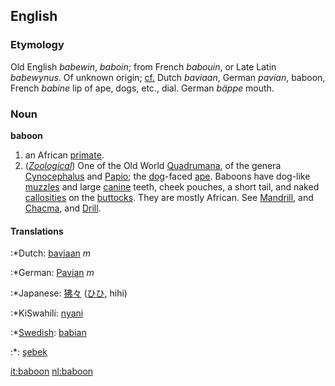 ==English==

===Etymology===
Old English ''babewin'', ''baboin''; from French ''babouin'', or Late Latin ''babewynus''. Of unknown origin; [[cf.]] Dutch ''baviaan'', German ''pavian'', baboon, French ''babine'' lip of ape, dogs, etc., dial. German ''bäppe'' mouth.


===Noun===
'''baboon'''

#an African [[primate]].
#(''[[Zoological]]'') One of the Old World [[Quadrumana]], of the genera [[Cynocephalus]] and [[Papio]]; the [[dog]]-faced [[ape]]. Baboons have dog-like [[muzzle]]s and large [[canine]] teeth, cheek pouches, a short tail, and naked [[callosities]] on the [[buttocks]]. They are mostly African. See [[Mandrill]], and [[Chacma]], and [[Drill]].

====Translations====
:*Dutch: [[baviaan]] ''m''
:*German: [[Pavian]] ''m''
:*Japanese: [[狒々]] ([[ひひ]], hihi)
:*KiSwahili: [[nyani]]
:*[[Swedish]]: [[babian]]
:*{{tr}}: [[şebek]]

[[it:baboon]]
[[nl:baboon]]